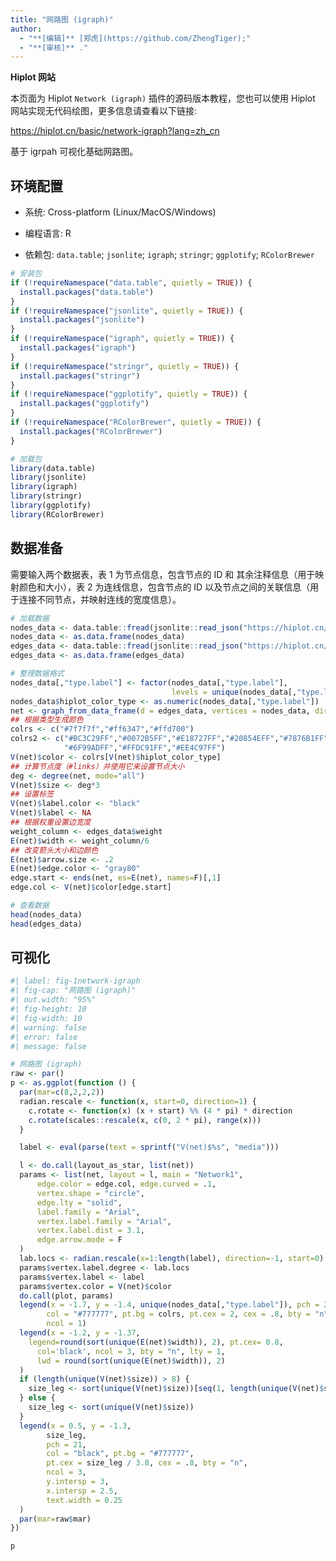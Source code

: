 ```yaml
---
title: "网路图 (igraph)"
author:
  - "**[编辑]** [郑虎](https://github.com/ZhengTiger);"
  - "**[审核]** ."
---
```


::: callout-note
**Hiplot 网站**

本页面为 Hiplot `Network (igraph)` 插件的源码版本教程，您也可以使用 Hiplot 网站实现无代码绘图，更多信息请查看以下链接:

<https://hiplot.cn/basic/network-igraph?lang=zh_cn>
:::

基于 igrpah 可视化基础网路图。

## 环境配置

-   系统: Cross-platform (Linux/MacOS/Windows)

-   编程语言: R

-   依赖包: `data.table`; `jsonlite`; `igraph`; `stringr`; `ggplotify`; `RColorBrewer`

```r
# 安装包
if (!requireNamespace("data.table", quietly = TRUE)) {
  install.packages("data.table")
}
if (!requireNamespace("jsonlite", quietly = TRUE)) {
  install.packages("jsonlite")
}
if (!requireNamespace("igraph", quietly = TRUE)) {
  install.packages("igraph")
}
if (!requireNamespace("stringr", quietly = TRUE)) {
  install.packages("stringr")
}
if (!requireNamespace("ggplotify", quietly = TRUE)) {
  install.packages("ggplotify")
}
if (!requireNamespace("RColorBrewer", quietly = TRUE)) {
  install.packages("RColorBrewer")
}

# 加载包
library(data.table)
library(jsonlite)
library(igraph)
library(stringr)
library(ggplotify)
library(RColorBrewer)
```

## 数据准备

需要输入两个数据表，表 1 为节点信息，包含节点的 ID 和 其余注释信息（用于映射颜色和大小），表 2 为连线信息，包含节点的 ID 以及节点之间的关联信息（用于连接不同节点，并映射连线的宽度信息）。

```r
# 加载数据
nodes_data <- data.table::fread(jsonlite::read_json("https://hiplot.cn/ui/basic/network-igraph/data.json")$exampleData[[1]]$textarea[[1]])
nodes_data <- as.data.frame(nodes_data)
edges_data <- data.table::fread(jsonlite::read_json("https://hiplot.cn/ui/basic/network-igraph/data.json")$exampleData[[1]]$textarea[[2]])
edges_data <- as.data.frame(edges_data)

# 整理数据格式
nodes_data[,"type.label"] <- factor(nodes_data[,"type.label"], 
                                    levels = unique(nodes_data[,"type.label"]))
nodes_data$hiplot_color_type <- as.numeric(nodes_data[,"type.label"])
net <- graph_from_data_frame(d = edges_data, vertices = nodes_data, directed = T)
## 根据类型生成颜色
colrs <- c("#7f7f7f","#ff6347","#ffd700")
colrs2 <- c("#BC3C29FF","#0072B5FF","#E18727FF","#20854EFF","#7876B1FF",
            "#6F99ADFF","#FFDC91FF","#EE4C97FF")
V(net)$color <- colrs[V(net)$hiplot_color_type]
## 计算节点度（#links）并使用它来设置节点大小
deg <- degree(net, mode="all")
V(net)$size <- deg*3
## 设置标签
V(net)$label.color <- "black"
V(net)$label <- NA
## 根据权重设置边宽度
weight_column <- edges_data$weight
E(net)$width <- weight_column/6
## 改变箭头大小和边颜色
E(net)$arrow.size <- .2
E(net)$edge.color <- "gray80"
edge.start <- ends(net, es=E(net), names=F)[,1]
edge.col <- V(net)$color[edge.start]

# 查看数据
head(nodes_data)
head(edges_data)
```

## 可视化

```r
#| label: fig-1network-igraph
#| fig-cap: "网路图 (igraph)"
#| out.width: "95%"
#| fig-height: 10
#| fig-width: 10
#| warning: false
#| error: false
#| message: false

# 网路图 (igraph)
raw <- par()
p <- as.ggplot(function () {
  par(mar=c(8,2,2,2))
  radian.rescale <- function(x, start=0, direction=1) {
    c.rotate <- function(x) (x + start) %% (4 * pi) * direction
    c.rotate(scales::rescale(x, c(0, 2 * pi), range(x)))
  }

  label <- eval(parse(text = sprintf("V(net)$%s", "media")))

  l <- do.call(layout_as_star, list(net))
  params <- list(net, layout = l, main = "Network1",
      edge.color = edge.col, edge.curved = .1,
      vertex.shape = "circle",
      edge.lty = "solid",
      label.family = "Arial",
      vertex.label.family = "Arial",
      vertex.label.dist = 3.1,
      edge.arrow.mode = F
  )
  lab.locs <- radian.rescale(x=1:length(label), direction=-1, start=0)
  params$vertex.label.degree <- lab.locs
  params$vertex.label <- label
  params$vertex.color = V(net)$color
  do.call(plot, params)
  legend(x = -1.7, y = -1.4, unique(nodes_data[,"type.label"]), pch = 21,
        col = "#777777", pt.bg = colrs, pt.cex = 2, cex = .8, bty = "n",
        ncol = 1)
  legend(x = -1.2, y = -1.37,
    legend=round(sort(unique(E(net)$width)), 2), pt.cex= 0.8,
      col='black', ncol = 3, bty = "n", lty = 1,
      lwd = round(sort(unique(E(net)$width)), 2)
  )
  if (length(unique(V(net)$size)) > 8) {
    size_leg <- sort(unique(V(net)$size))[seq(1, length(unique(V(net)$size)), 2)]
  } else {
    size_leg <- sort(unique(V(net)$size))
  }
  legend(x = 0.5, y = -1.3,
        size_leg,
        pch = 21,
        col = "black", pt.bg = "#777777",
        pt.cex = size_leg / 3.8, cex = .8, bty = "n",
        ncol = 3,
        y.intersp = 3,
        x.intersp = 2.5,
        text.width = 0.25
  )
  par(mar=raw$mar)
})

p
```


